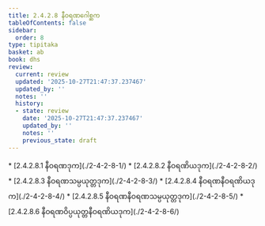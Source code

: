 ```yaml
---
title: 2.4.2.8 နီဝရဏဂေါစ္ဆက
tableOfContents: false
sidebar:
  order: 8
type: tipitaka
basket: ab
book: dhs
review:
  current: review
  updated: '2025-10-27T21:47:37.237467'
  updated_by: ''
  notes: ''
  history:
  - state: review
    date: '2025-10-27T21:47:37.237467'
    updated_by: ''
    notes: ''
    previous_state: draft
---
```



<ReviewStatus review={frontmatter.review} showDetails={true} />

<HypothesisAnnotation frontmatter={frontmatter} />

<DynamicBreadcrumb />



<TableOfContents book="dhs" section="2.4.2.8">
* [2.4.2.8.1 နီဝရဏဒုက](./2-4-2-8-1/)
* [2.4.2.8.2 နီဝရဏိယဒုက](./2-4-2-8-2/)
* [2.4.2.8.3 နီဝရဏသမ္ပယုတ္တဒုက](./2-4-2-8-3/)
* [2.4.2.8.4 နီဝရဏနီဝရဏိယဒုက](./2-4-2-8-4/)
* [2.4.2.8.5 နီဝရဏနီဝရဏသမ္ပယုတ္တဒုက](./2-4-2-8-5/)
* [2.4.2.8.6 နီဝရဏဝိပ္ပယုတ္တနီဝရဏိယဒုက](./2-4-2-8-6/)
</TableOfContents>